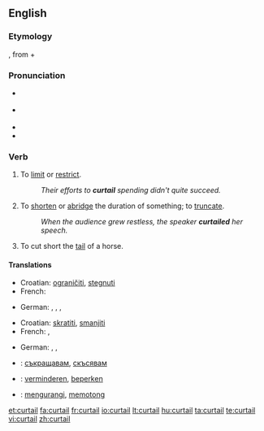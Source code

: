 {{was wotd|2007|August|30}}
==English==

===Etymology===
{{OF.}} {{term|courtault|courtault|which has been shortened}}, from {{term|court|court|short}} + {{term||-ault}}

===Pronunciation===
* {{italbrac|[[RP]]}} {{IPA|/kɜːˈteɪl/}}
* {{italbrac|US}} {{IPA|/kɚˈteɪl/}}
* {{audio|en-us-curtail.ogg|Audio (US)}}
* {{rhymes|eɪl}}

===Verb===
{{en-verb}}

# To [[limit]] or [[restrict]].
#: ''Their efforts to '''curtail''' spending didn't quite succeed.''
# To [[shorten]] or [[abridge]] the duration of something; to [[truncate]].
#: ''When the audience grew restless, the speaker '''curtailed''' her speech.''
# {{obsolete}} To cut short the [[tail]] of a horse.

====Translations====
{{trans-top|to limit or restrict}}
* Croatian: [[ograničiti]], [[stegnuti]]
* French: {{t+|fr|restreindre}}
{{trans-mid}}
* German: {{t-|de|beschränken}}, {{t-|de|beschneiden}}, {{t-|de|drosseln}}, {{t-|de|kürzen}}
{{trans-bottom}}

{{trans-top|to shorten or abridge}}
* Croatian: [[skratiti]], [[smanjiti]]
* French: {{t+|fr|écourter}}, {{t+|fr|abréger}}
{{trans-mid}}
* German: {{t-|de|beschneiden}}, {{t-|de|stutzen}}, {{t-|de|verkürzen}}
{{trans-bottom}}

{{checktrans-top}}
* {{ttbc|Bulgarian}}: [[съкращавам]], [[скъсявам]]
* {{ttbc|Dutch}}: [[verminderen]], [[beperken]]
* {{ttbc|Indonesian}}: [[kurang|mengurangi]], [[potong|memotong]]
{{checktrans-bottom}}

[[et:curtail]]
[[fa:curtail]]
[[fr:curtail]]
[[io:curtail]]
[[lt:curtail]]
[[hu:curtail]]
[[ta:curtail]]
[[te:curtail]]
[[vi:curtail]]
[[zh:curtail]]